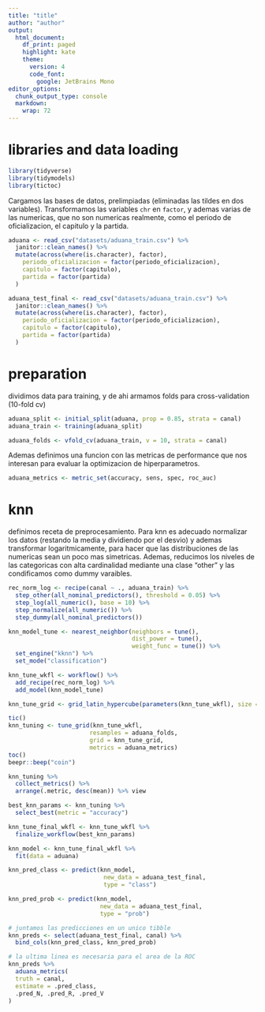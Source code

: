 ```yaml
---
title: "title"
author: "author"
output:
  html_document:
    df_print: paged
    highlight: kate
    theme:
      version: 4
      code_font: 
        google: JetBrains Mono
editor_options:
  chunk_output_type: console
  markdown:
    wrap: 72
---
```


# libraries and data loading

```r
library(tidyverse)
library(tidymodels)
library(tictoc)
```

Cargamos las bases de datos, prelimpiadas (eliminadas las tildes en dos variables).
Transformamos las variables `chr` en `factor`, y ademas varias de las numericas, que
no son numericas realmente, como el periodo de oficializacion, el capitulo y la partida.

```r
aduana <- read_csv("datasets/aduana_train.csv") %>%
  janitor::clean_names() %>%
  mutate(across(where(is.character), factor),
    periodo_oficializacion = factor(periodo_oficializacion),
    capitulo = factor(capitulo),
    partida = factor(partida)
  )

aduana_test_final <- read_csv("datasets/aduana_train.csv") %>%
  janitor::clean_names() %>%
  mutate(across(where(is.character), factor),
    periodo_oficializacion = factor(periodo_oficializacion),
    capitulo = factor(capitulo),
    partida = factor(partida)
  )
```

# preparation

dividimos data para training, y de ahi armamos folds para cross-validation (10-fold cv)

```r
aduana_split <- initial_split(aduana, prop = 0.85, strata = canal)
aduana_train <- training(aduana_split)

aduana_folds <- vfold_cv(aduana_train, v = 10, strata = canal)
```

Ademas definimos una funcion con las metricas de performance que nos interesan
para evaluar la optimizacion de hiperparametros.

```r
aduana_metrics <- metric_set(accuracy, sens, spec, roc_auc)
```

# knn

definimos receta de preprocesamiento. Para knn es adecuado normalizar los datos 
(restando la media y dividiendo por el desvio) y ademas transformar logaritmicamente, 
para hacer que las distribuciones de las numericas sean un poco mas simetricas.
Ademas, reducimos los niveles de las categoricas con alta cardinalidad mediante
una clase "other" y las condificamos como dummy varaibles.

```r
rec_norm_log <- recipe(canal ~ ., aduana_train) %>%
  step_other(all_nominal_predictors(), threshold = 0.05) %>% 
  step_log(all_numeric(), base = 10) %>%
  step_normalize(all_numeric()) %>%
  step_dummy(all_nominal_predictors()) 
```

```r
knn_model_tune <- nearest_neighbor(neighbors = tune(),
                                   dist_power = tune(),
                                   weight_func = tune()) %>%
  set_engine("kknn") %>%
  set_mode("classification")
```

```r
knn_tune_wkfl <- workflow() %>% 
  add_recipe(rec_norm_log) %>% 
  add_model(knn_model_tune)
```

```r
knn_tune_grid <- grid_latin_hypercube(parameters(knn_tune_wkfl), size = 1000)

```

```r
tic()
knn_tuning <- tune_grid(knn_tune_wkfl,
                       resamples = aduana_folds,
                       grid = knn_tune_grid,
                       metrics = aduana_metrics)
toc()
beepr::beep("coin")
```

```r
knn_tuning %>%
  collect_metrics() %>%
  arrange(.metric, desc(mean)) %>% view

best_knn_params <- knn_tuning %>%
  select_best(metric = "accuracy")
```



```r
knn_tune_final_wkfl <- knn_tune_wkfl %>% 
  finalize_workflow(best_knn_params)

knn_model <- knn_tune_final_wkfl %>% 
  fit(data = aduana)
```

```r
knn_pred_class <- predict(knn_model,
                           new_data = aduana_test_final,
                           type = "class")

knn_pred_prob <- predict(knn_model,
                          new_data = aduana_test_final,
                          type = "prob")

# juntamos las predicciones en un unico tibble
knn_preds <- select(aduana_test_final, canal) %>% 
  bind_cols(knn_pred_class, knn_pred_prob)

# la ultima linea es necesaria para el area de la ROC
knn_preds %>%
  aduana_metrics(
  truth = canal,
  estimate = .pred_class,
  .pred_N, .pred_R, .pred_V
)
```

